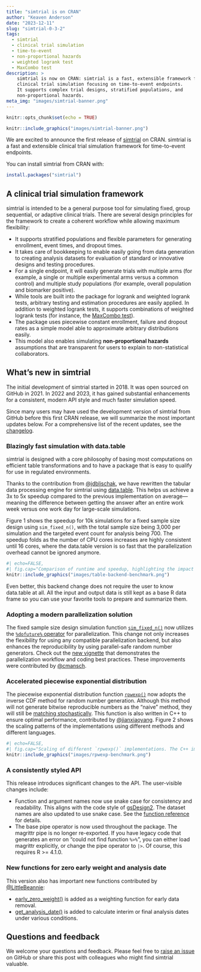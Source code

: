 ```yaml
---
title: "simtrial is on CRAN"
author: "Keaven Anderson"
date: "2023-12-11"
slug: "simtrial-0-3-2"
tags:
  - simtrial
  - clinical trial simulation
  - time-to-event
  - non-proportional hazards
  - weighted logrank test
  - MaxCombo test
description: >
    simtrial is now on CRAN: simtrial is a fast, extensible framework for
    clinical trial simulation focusing on time-to-event endpoints.
    It supports complex trial designs, stratified populations, and
    non-proportional hazards.
meta_img: "images/simtrial-banner.png"
---
```


```r
knitr::opts_chunk$set(echo = TRUE)
```

```r
knitr::include_graphics("images/simtrial-banner.png")
```

We are excited to announce the first release of
[simtrial](https://merck.github.io/simtrial/) on CRAN.
simtrial is a fast and extensible clinical trial simulation framework
for time-to-event endpoints.

You can install simtrial from CRAN with:

```r
install.packages("simtrial")
```

## A clinical trial simulation framework

simtrial is intended to be a general purpose tool for simulating fixed,
group sequential, or adaptive clinical trials. There are several design
principles for the framework to create a coherent workflow while
allowing maximum flexibility:

- It supports stratified populations and flexible parameters for generating
  enrollment, event times, and dropout times.
- It takes care of bookkeeping to enable easily going from data generation
  to creating analysis datasets for evaluation of standard or innovative designs
  and testing procedures.
- For a single endpoint, it will easily generate trials with multiple arms
  (for example, a single or multiple experimental arms versus a common control)
  and multiple study populations (for example, overall population and biomarker positive).
- While tools are built into the package for logrank and weighted logrank tests,
  arbitrary testing and estimation procedures are easily applied. In addition to
  weighted logrank tests, it supports combinations of weighted logrank tests
  (for instance, the [MaxCombo test](https://doi.org/10.1080/19466315.2019.1697738)).
- The package uses piecewise constant enrollment, failure and dropout rates as
  a simple model able to approximate arbitrary distributions easily.
- This model also enables simulating **non-proportional hazards** assumptions
  that are transparent for users to explain to non-statistical collaborators.

## What's new in simtrial

The initial development of simtrial started in 2018. It was open sourced on GitHub
in 2021. In 2022 and 2023, it has gained substantial enhancements for a consistent,
modern API style and much faster simulation speed.

Since many users may have used the development version of simtrial from GitHub
before this first CRAN release, we will summarize the most important updates below.
For a comprehensive list of the recent updates, see the
[changelog](https://merck.github.io/simtrial/news/).

### Blazingly fast simulation with data.table

simtrial is designed with a core philosophy of basing most computations on
efficient table transformations and to have a package that is easy to qualify
for use in regulated environments.

Thanks to the contribution from [@jdblischak](https://github.com/jdblischak),
we have rewritten the tabular data processing engine for simtrial using [data.table](https://rdatatable.gitlab.io/data.table/).
This helps us achieve a 3x to 5x speedup compared to the previous
implementation on average---meaning the difference between getting the answer
after an entire work week versus one work day for large-scale simulations.

Figure 1 shows the speedup for 10k simulations for a fixed sample size design
using `sim_fixed_n()`, with the total sample size being 3,000 per simulation
and the targeted event count for analysis being 700.
The speedup folds as the number of CPU cores increases are highly consistent
until 16 cores, where the data.table version is so fast that the parallelization
overhead cannot be ignored anymore.

```r
#| echo=FALSE,
#| fig.cap="Comparison of runtime and speedup, highlighting the impact of different table backend types and parallel thread numbers. The y-axis is on a log10 scale, demonstrating consistent time saving and speedup."
knitr::include_graphics("images/table-backend-benchmark.png")
```

Even better, this backend change does not require the user to know data.table
at all. All the input and output data is still kept as a base R data frame so
you can use your favorite tools to prepare and summarize them.

### Adopting a modern parallelization solution

The fixed sample size design simulation function
[`sim_fixed_n()`](https://merck.github.io/simtrial/reference/sim_fixed_n.html)
now utilizes the [`%dofuture%` operator](https://www.jottr.org/2023/06/26/dofuture/) for parallelization.
This change not only increases the flexibility for using any compatible
parallelization backend, but also enhances the reproducibility by
using parallel-safe random number generators.
Check out the [new vignette](https://merck.github.io/simtrial/articles/parallel.html)
that demonstrates the parallelization workflow and coding best practices.
These improvements were contributed by [@cmansch](https://github.com/cmansch).

### Accelerated piecewise exponential distribution

The piecewise exponential distribution function
[`rpwexp()`](https://merck.github.io/simtrial/reference/rpwexp.html)
now adopts the inverse CDF method for random number generation.
Although this method will not generate bitwise reproducible numbers as the
"naive" method, they will still be
[matching stochastically](https://github.com/Merck/simtrial/issues/168).
This function is also written in C++ to ensure optimal performance,
contributed by [@jianxiaoyang](https://github.com/jianxiaoyang).
Figure 2 shows the scaling patterns of the implementations using
different methods and different languages.

```r
#| echo=FALSE,
#| fig.cap="Scaling of different `rpwexp()` implementations. The C++ implementation of the inverse CDF method scales the best when number of observations or the number of time periods increases."
knitr::include_graphics("images/rpwexp-benchmark.png")
```

### A consistently styled API

This release introduces significant changes to the API.
The user-visible changes include:

- Function and argument names now use snake case for consistency and readability.
  This aligns with the code style of [gsDesign2](https://merck.github.io/gsDesign2/).
  The dataset names are also updated to use snake case.
  See the [function reference](https://merck.github.io/simtrial/reference/) for details.
- The base pipe operator is now used throughout the package. The magrittr pipe
  is no longer re-exported. If you have legacy code that generates an error on
  "could not find function `%>%`", you can either load magrittr explicitly, or
  change the pipe operator to `|>`. Of course, this requires R >= 4.1.0.

### New functions for zero early weight and analysis date

This version also has important new functions contributed by
[@LittleBeannie](https://github.com/LittleBeannie):

- [early_zero_weight()](https://merck.github.io/simtrial/reference/early_zero_weight.html)
  is added as a weighting function for early data removal.
- [get_analysis_date()](https://merck.github.io/simtrial/reference/get_analysis_date.html)
  is added to calculate interim or final analysis dates under various conditions.

## Questions and feedback

We welcome your questions and feedback. Please feel free to
[raise an issue](https://github.com/Merck/simtrial/issues) on GitHub or
share this post with colleagues who might find simtrial valuable.
